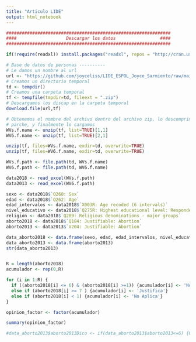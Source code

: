 ```yaml
---
title: "Articulo LIDE"
output: html_notebook
---
```




```r
###############################################################
####                   Descargar los datos                 ####
###############################################################

if(!require(readxl)) install.packages("readxl", repos = "http://cran.us.r-project.org")

```



```r
# Base de datos de personas ----------
# Le damos un nombre al url
url <- "https://github.com/joyceliss/LIDE_ESPOL_Joyce_Sarmiento/raw/main/Base%20de%20datos.zip"
# Creamos un directorio temporal
td <- tempdir()
# Creamos una carpeta temporal
tf <- tempfile(tmpdir=td, fileext = ".zip")
# Descargamos los discap en la carpeta temporal
download.file(url,tf)
```


```r
# Obtenemos el nombre del archivo dentro del archivo zip, lo descomprimimos (unzip), obtenemos el nombre del 
# parche, y finalmente lo cargamos
WVs.f.name <- unzip(tf, list=TRUE)[1,1]
WV6.f.name <- unzip(tf, list=TRUE)[2,1]

unzip(tf, files=WVs.f.name, exdir=td, overwrite=TRUE)
unzip(tf, files=WV6.f.name, exdir=td, overwrite=TRUE)

WVs.f.path <- file.path(td, WVs.f.name)
WV6.f.path <- file.path(td, WV6.f.name)

data2018 <- read_excel(WVs.f.path)
data2013 <- read_excel(WV6.f.path)

```




```r
sexo <- data2018$`Q260: Sex`
edad <- data2018$`Q262: Age`
edad_intervalos <- data2018$`X003R: Age recoded (6 intervals)`
nivel_educativo <- data2018$`Q275R: Highest educational level: Respondent (recoded into 3 groups)`
religion <- data2018$`Q289: Religious denominations - major groups`
aborto2018 <- data2018$`Q184: Justifiable: Abortion`
aborto2013 <- data2013$`V204: Justifiable: Abortion`

data_aborto2018 <- data.frame(sexo, edad, edad_intervalos, nivel_educativo, religion, aborto2018)
data_aborto2013 <- data.frame(aborto2013)
str(data_aborto2013)



```


```r
R = length(aborto2018)
acumulador <- rep(0,R)

for (i in 1:R) {
  if ((aborto2018[i] <= 6) & (aborto2018[i] >=1)) {acumulador[i] <- 'No justifica'}
  else if (aborto2018[i] >= 7 ) {acumulador[i] <- 'Justifica'}
  else if (aborto2018[i] < 1) {acumulador[i] <- 'No Aplica'} 
}
```


```r
opinion_factor <- factor(acumulador)

```


```r
summary(opinion_factor)
```


```r
#data_aborto2013$aborto2013Dico <- if(data_aborto2013$aborto2013<=6) {0} else {1}
```









